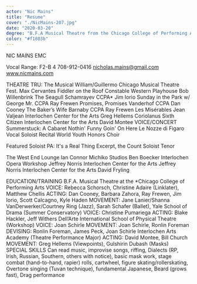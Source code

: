 ```yaml
---
actor: "Nic Mains"
title: "Resume"
cover: "./NicMains-207.jpg"
date: "2020-03-20"
degree: "B.F.A Musical Theatre from the Chicago College of Performing Arts"
color: "#f1803b"
---
```


NIC MAINS
EMC

Vocal Range: F2-B 4
708-912-0416
nicholas.mains@gmail.com
www.nicmains.com

THEATRE
TRU: The Musical William/Guillermo Chicago Musical Theatre Fest. Max Cervantes
Fiddler on the Roof Constable Western Playhouse Bob Willenbrink
The Seagull Schamrayev CCPA* Jim Iorio
Sunday in the Park w/ George Mr. CCPA Ray Frewen
Promises, Promises Vanderhof CCPA Dan Cooney
The Baker’s Wife Barnaby CCPA Ray Frewen
Les Misérables Jean Valjean Interlochen Center for the Arts Greg Hellems
Coriolanus Sixth Citizen Interlochen Center for the Arts David Montee
VOICE/CONCERT
Summerstuck: A Cabaret
Nothin' Funny Goin' On Here
Le Nozze di Figaro
Vocal Soloist Recital
World Youth Honors Choir

Featured Soloist
PA: It's a Real Thing
Excerpt, the Count
Soloist
Tenor

The West End Lounge Ian Connor
Michiko Studios Ben Boecker
Interlochen Opera Workshop Jeffrey Norris
Interlochen Center for the Arts Jeffrey Norris
Interlochen Center for the Arts David Fryling

EDUCATION/TRAINING
B.F.A. Musical Theatre at the *Chicago College of Performing Arts
VOICE: Rebecca Schorsch, Christine Adaire (Linklater), Matthew Chellis
ACTING: Dan Cooney, Barbara Zahora, Ray Frewen, Jim Iorio, Scott Calcagno, Kyle Haden
MOVEMENT: Jane Lanier/Shanna VanDerwerker/Courtney Ring (Jazz), Sarah Schafer (Ballet),
Yale School of Drama (Summer Conservatory)
VOICE: Christine Pumariega
ACTING: Blake Hackler, Jeff Withers
Dell’Arte International School of Physical Theatre (Workshop)
VOICE: Joan Schirle
MOVEMENT: Joan Schirle, Ronlin Foreman
DEVISING: Ronlin Foreman, James Peck, Joan Schirle
Interlochen Arts Academy (Theatre Performance Major)
ACTING: David Montee, Bill Church
MOVEMENT: Greg Hellems (Viewpoints), Gulshirin Dubash (Masks)
SPECIAL SKILLS
Can read music, improvise songs, riffing, Dialects (RP, Irish, Russian, Southern, others with notice), basic mask
work, stage combat (hand-to-hand, rapier) rolls, cartwheel, figure skating/rollerskating, Overtone singing (Tuvan
technique), fundamental Japanese, Beard (grows fast), Drag performance

